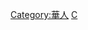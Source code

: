 {{Catnav|頁面分類|人物|各民族人物|華人}}
{{Catnav|頁面分類|人物|各大洲人物|亞洲人|東亞人|華人}}
{{Catnav|頁面分類|社會|文化|民族性|族群|民族|亞洲民族|中華民族|華人}}
{{Catnav|頁面分類|人物|各國人物‎|按職業分類的各國人物}}
{{Catnav|頁面分類|人物|職業|各職業人物|按職業分類的各國人物}}
{{Catnav|頁面分類|社會科學|人文地理學|政治地理學|國家|按國家分類‎|各國人物‎|按職業分類的各國人物}}
{{Catnav|頁面分類|人物|各大洲人物|亞洲人|海外亞洲人|海外華人‎}}
{{Catnav|頁面分類|社會科學|社會學|社會群體|少數群體|離散者|海外華人}}

[[Category:華人|Category:華人]]
[[Category:各職業諸國人物|C]]